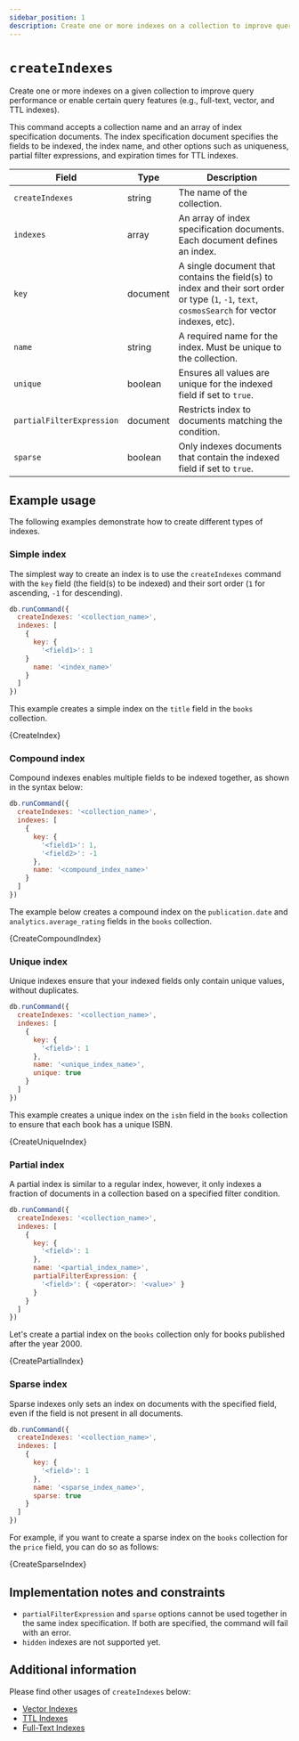 ```yaml
---
sidebar_position: 1
description: Create one or more indexes on a collection to improve query performance and enable certain query features.
---
```


# `createIndexes`


<!-- Category for Command "Administrative, Diagnostic, and Utility Commands" should be organized per folder as present in the compatibility document -->

<!-- Short description of the command and its usage. -->

Create one or more indexes on a given collection to improve query performance or enable certain query features (e.g., full-text, vector, and TTL indexes).

<!-- Syntax structure of the command here if there are no variations, types, or usage examples to command. Otherwise, use syntax inside subcategories-->

<!-- markdownlint-disable MD033 -->

This command accepts a collection name and an array of index specification documents.
The index specification document specifies the fields to be indexed, the index name, and other options such as uniqueness, partial filter expressions, and expiration times for TTL indexes.

<!-- majorly fields such as arguments, modifers, stage, operators, parameters, options supported by the command in a table (if necessary or available). Takes in the following parameters: -->

| Field                     | Type     | Description                                                                                                                                     |
| ------------------------- | -------- | ----------------------------------------------------------------------------------------------------------------------------------------------- |
| `createIndexes`           | string   | The name of the collection.                                                                                                                     |
| `indexes`                 | array    | An array of index specification documents. Each document defines an index.                                                                      |
| `key`                     | document | A single document that contains the field(s) to index and their sort order or type (`1`, `-1`, `text`, `cosmosSearch` for vector indexes, etc). |
| `name`                    | string   | A required name for the index. Must be unique to the collection.                                                                                |
| `unique`                  | boolean  | Ensures all values are unique for the indexed field if set to `true`.                                                                           |
| `partialFilterExpression` | document | Restricts index to documents matching the condition.                                                                                            |
| `sparse`                  | boolean  | Only indexes documents that contain the indexed field if set to `true`.                                                                         |

## Example usage

The following examples demonstrate how to create different types of indexes.

### Simple index

The simplest way to create an index is to use the `createIndexes` command with the `key` field (the field(s) to be indexed) and their sort order (`1` for ascending, `-1` for descending).

<!-- Syntax structure of the command type, only included here within subcategories-->

```js
db.runCommand({
  createIndexes: '<collection_name>',
  indexes: [
    {
      key: {
        '<field1>': 1
    }
      name: '<index_name>'
    }
  ]
})
```

This example creates a simple index on the `title` field in the `books` collection.

<CodeBlock language="js">{CreateIndex}</CodeBlock>

### Compound index

Compound indexes enables multiple fields to be indexed together, as shown in the syntax below:

```js
db.runCommand({
  createIndexes: '<collection_name>',
  indexes: [
    {
      key: {
        '<field1>': 1,
        '<field2>': -1
      },
      name: '<compound_index_name>'
    }
  ]
})
```

The example below creates a compound index on the `publication.date` and `analytics.average_rating` fields in the `books` collection.

<CodeBlock language="js">{CreateCompoundIndex}</CodeBlock>

### Unique index

Unique indexes ensure that your indexed fields only contain unique values, without duplicates.

```js
db.runCommand({
  createIndexes: '<collection_name>',
  indexes: [
    {
      key: {
        '<field>': 1
      },
      name: '<unique_index_name>',
      unique: true
    }
  ]
})
```

This example creates a unique index on the `isbn` field in the `books` collection to ensure that each book has a unique ISBN.

<CodeBlock language="js">{CreateUniqueIndex}</CodeBlock>

### Partial index

A partial index is similar to a regular index, however, it only indexes a fraction of documents in a collection based on a specified filter condition.

```js
db.runCommand({
  createIndexes: '<collection_name>',
  indexes: [
    {
      key: {
        '<field>': 1
      },
      name: '<partial_index_name>',
      partialFilterExpression: {
        '<field>': { <operator>: '<value>' }
      }
    }
  ]
})
```

Let's create a partial index on the `books` collection only for books published after the year 2000.

<CodeBlock language="js">{CreatePartialIndex}</CodeBlock>

### Sparse index

Sparse indexes only sets an index on documents with the specified field, even if the field is not present in all documents.

```js
db.runCommand({
  createIndexes: '<collection_name>',
  indexes: [
    {
      key: {
        '<field>': 1
      },
      name: '<sparse_index_name>',
      sparse: true
    }
  ]
})
```

For example, if you want to create a sparse index on the `books` collection for the `price` field, you can do so as follows:

<CodeBlock language="js">{CreateSparseIndex}</CodeBlock>

## Implementation notes and constraints

<!-- If there are any known or unique information about command behavior, limitations, or contraints, list them here -->

- `partialFilterExpression` and `sparse` options cannot be used together in the same index specification. If both are specified, the command will fail with an error.
- `hidden` indexes are not supported yet.

## Additional information

<!-- Include and link to other related materials or information here -->

Please find other usages of `createIndexes` below:

- [Vector Indexes](../../guides/vector-search.mdx)
- [TTL Indexes](../../guides/ttl-indexes.mdx)
- [Full-Text Indexes](../../guides/full-text-search.mdx)

<!-- markdownlint-enable MD033 -->
